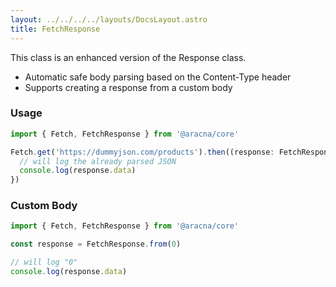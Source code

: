 ```yaml
---
layout: ../../../../layouts/DocsLayout.astro
title: FetchResponse
---
```


This class is an enhanced version of the Response class.

- Automatic safe body parsing based on the Content-Type header
- Supports creating a response from a custom body

### Usage

```ts
import { Fetch, FetchResponse } from '@aracna/core'

Fetch.get('https://dummyjson.com/products').then((response: FetchResponse) => {
  // will log the already parsed JSON
  console.log(response.data)
})
```

### Custom Body

```ts
import { Fetch, FetchResponse } from '@aracna/core'

const response = FetchResponse.from(0)

// will log "0"
console.log(response.data)
```
